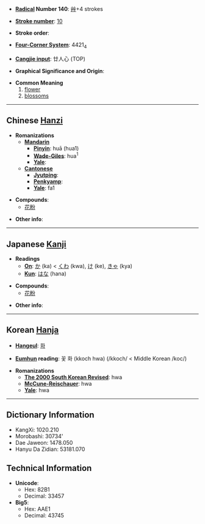 * '''[[Wiktionary:Chinese radical index| Radical]] Number 140''': [[Wiktionary:Chinese radical index 艸|艸]]+4 strokes

* '''[[Wiktionary:Chinese total strokes index|Stroke number]]''': [[Wiktionary:Chinese total strokes index 10|10]]

* '''Stroke order''': 

* '''[[Wiktionary:Chinese four corner index|Four-Corner System]]''': 4421<sub>4</sub>

* '''[[Wiktionary:Chinese Cangjie index|Cangjie input]]''': 廿人心 (TOP)

* '''Graphical Significance and Origin''': 

* '''Common Meaning'''
*#[[flower]]
*# [[blossom]]s

----

== Chinese [[Hanzi]] ==

* '''Romanizations'''
** '''[[Mandarin]]'''
*** '''[[Pinyin]]''': huā (hua1)
*** '''[[Wade-Giles]]''': hua<sup>1</sup>
*** '''[[Yale]]''': 
** '''[[Cantonese]]'''
*** '''[[Jyutping]]''':
*** '''[[Penkyamp]]''': 
*** '''[[Yale]]''': fa1

* '''Compounds''':
** [[花粉]]

* '''Other info''': 

----

== Japanese [[Kanji]] ==

* '''Readings'''
** '''[[On]]''': [[か]] (ka) < [[くわ]] (kwa), [[け]] (ke), [[きゃ]] (kya)
** '''[[Kun]]''': [[はな]] (hana)

* '''Compounds''':
** [[花粉]]

* '''Other info''':  

----

== Korean [[Hanja]] ==

* '''[[Hangeul]]''': [[화]]

* '''[[Eumhun]] reading''': 꽃 화 (kkoch hwa) (/kkoch/ < Middle Korean /koc/)

* '''Romanizations'''
** '''[[The 2000 South Korean Revised Romanization|The 2000 South Korean Revised]]''': hwa
** '''[[McCune-Reischauer]]''': hwa
** '''[[Yale]]''': hwa

----

== Dictionary Information ==

* KangXi: 1020.210
* Morobashi: 30734'
* Dae Jaweon: 1478.050
* Hanyu Da Zidian: 53181.070

== Technical Information ==

* '''Unicode''':
** Hex: 82B1
** Decimal: 33457
* '''Big5''':
** Hex: AAE1
** Decimal: 43745